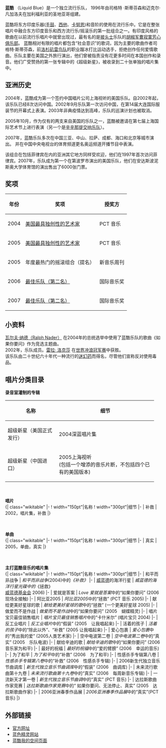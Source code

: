 
{{Unreferenced |time=2008-02-19T02:46:17+00:00 }}
{{Infobox musical artist
| Name            =
| Background      = group_or_band
| Origin          = [[圣地亚哥|圣地亚哥]], [[加利福利亚|加利福利亚]]
| Genre           = [[Pop_music|流行音乐]]<br >[[Rock_music|摇滚乐]]<br >[[Electronic_Dance_music|电子舞曲]]<br >[[World_music|世界音乐]]
| Years_active    = 1996-现在
| Associated_acts = [http://www.media1988.com/chinese/ C&S Media]<br>Benjamin Chen
| Label           = PCT 音乐 (美国)<br >深蓝唱片（欧洲）<br >上海视听（亚洲）
| URL             = [http://www.liquid-blue.com/ www.liquid-blue.com]
|Current_members = Scott Stephens<br />Michael Vangerov<br />Nikki Nova<br />Layla Loxa<br />
----
'''额外成员'''<br >Angelo Frisina<br />Jessica Manning<br />Gina Faustino<br />Rama Douglas
}}
'''蓝酷''' （Liquid Blue）是一个独立流行乐队， 1996年由司格特 ·斯蒂芬森和迈克尔· 凡加洛夫在加利福利亚的圣地亚哥组建。

蓝酷将东方印度乐器([[手鼓|手鼓]]、[[西他|西他]]、[[卡努恩|卡努恩]])和音阶的使用在流行乐中。它是在整张唱片中融合东方印度音乐和西方流行乐/摇滚乐的第一批组合之一。有印度风格的歌曲在以前流行乐唱片中就曾出现过，最有名的是[[披头士|披头士]]乐队的[[Sgt._Pepper's_Lonely_Hearts_Club_Band|胡椒军曹寂寞芳心俱乐部]]。 蓝酷相对有限的唱片都包含“社会意识”的歌词，因为主要的歌曲作者司格特·斯蒂芬森，前[[洛杉矶雷鸟队|洛杉矶雷鸟队]]的职业蹓冰打比运动选手，拒绝创作任何爱情歌曲。乐队主要在美国之外旅行演出，他们曾被指责没有花更多时间在本国创作和录音。他们广受赞扬的第一张专辑中的《超级新星》，被收录到二十张单独的唱片集中。

== 亚洲历史==


2004年，蓝酷成为第一个签约中国唱片公司上海视听的美国乐队。自2002年起，该乐队已经8次访问中国。2002年9月乐队第一次访问中国，在第14届大连国际服装节的开幕式上表演。2003年非典疫情达到高峰，乐队的巡演计划也被取消。

2005年10月，作为仅有的两支来自美国的乐队之一，蓝酷被邀请在第七届上海国际艺术节上进行表演（另一个是[[辛辛那提交响乐队|辛辛那提交响乐队]]）。
 
2007年，蓝酷乐队多次在中国三亚、中山、拉萨、成都、海口和北京等城市演出。 并在中国中央电视台的体育频道更名奥运频道开播节目中表演。

该组合在包括菲律宾在内的亚洲其它地方同样受欢迎，他们在1997年首次访问菲律宾。2007年，乐队成为第一个在第波罗市演出的美国乐队，他们在安达斯波泥斯奥大学体育馆的演出售出了6000张门票。

== 奖项 ==

{| class="wikitable"
|-
! 年份
! 奖项
! 授奖方
|-
| 2004
| [https://web.archive.org/web/20071020145345/http://www.liquid-blue.com/media/awards/pages/AmericasBest.htm 美国最具独创性的艺术家]
| PCT 音乐
|-
| 2005
| [https://web.archive.org/web/20071020145345/http://www.liquid-blue.com/media/awards/pages/AmericasBest.htm 美国最具独创性的艺术家]
| PCT 音乐
|-
| 2005
| 年度最热门的摇滚组合（提名）
| 新音乐周刊
|-
| 2006
| [https://web.archive.org/web/20080201110555/http://www.musicaid.org/awards.htm 最佳乐队（第二名）]
| 国际音乐奖
|-
| 2007
| [https://web.archive.org/web/20080201110555/http://www.musicaid.org/awards.htm 最佳乐队（第二名）]
| 国际音乐奖
|}

== 小资料 ==

[[瓦尔夫·纳德（Ralph_Nader）|瓦尔夫·纳德（Ralph Nader）]] 在2004年的总统选举中使用了蓝酷乐队的歌曲《如果你要问》作为竞选主题曲。<br >
2002年，乐队成员。[https://web.archive.org/web/20071020074604/http://www.liquid-blue.com/photos/bandmembers/layla/LaylaHome.htm 雷拉· 洛克莎] 在[http://www.worldbodysurfing.org/ 世界冲浪冠军赛]中获胜。<br >
该乐队由二十世纪六十年代一种流行的[[迷幻药|迷幻药]]而得名，尽管他们宣称反对使用毒品。<br >

== 唱片分类目录 ==


''' 录音室灌制的专辑'''<br >

{| class="wikitable"
|-
! width="150pt"|名称
! width="300pt"|细节
|-
| 超级新星（美国正式发行）
| 2004深蓝唱片集
|-
| 超级新星（中国进口）
| 2005上海视听<br >(包括一个增添的音乐片断，不包括四个已有的美国版本)
|}

<br ><br >
'''唱片'''<br >
{| class="wikitable"
|-
! width="150pt"|名称
! width="300pt"|细节
|-
| 补救
| 2002，唱片集，补救
|}

<br><br >
'''单曲'''<br >
{| class="wikitable"
|-
! width="150pt"|名称
! width="300pt"|细节
|-
| 真实
| 2005，单曲，真实
|}

<br ><br >
'''主打蓝酷音乐的唱片集'''<br >
{| class="wikitable"
|-
! width="150pt"|名称
! width="300pt"|细节
|-
| 和平而非战争
| ''和平而非战争''(2004)中的''《补救》'' 
|-
| [[威蓝德|威蓝德]]的海洋行星
| ''威蓝德的海洋行星光碟中的''《拯救》  <br>[http://www.wylandfoundation.org/ 威蓝德基金会] 2006)
|-
| 爱就是答案
|  ''Love 爱就是答案''中的“如果你要问” (2006　现场全接触)
|-
| 阿比亚2005
| ''阿比亚2005''中的“拯救” (PCT 音乐 2005)
|-
| 献给更美好星球的歌
| ''献给更美好星球的歌''中的“拯救” (一个更美好星球 2005)
|-
| 做爱而不是作战
|  ''做爱而不是作战''中的“如果你要问” (2005　蝴蝶精灵)
|-
| 唱片宝贝最佳销售唱片
| ''唱片宝贝最佳销售唱片''中的“卡什米尔” (唱片宝贝 2004)
|-
| 反工业唱片
| ''反工业唱片''中的“假装” (2005　让我唱起来)
|-
| 活着的孩子
| ''活着的孩子''中的“除此以外”、“补救” (2005 让我唱起来)
|-
| 爱心包裹
| ''爱心包裹''中的“秀出我的爱” (2005人类艺术家)
|-
| 空中电波第二卷
| ''空中电波第二卷''中的“真实” (2005　乐队电波)
|-
| 献给辛迪的歌
| ''献给辛迪的歌''中的“如果你要问” (2006　音乐家为和平)
|-
| 最好的祝福 
| ''最好的祝福''中的“爱的臂膀” (2006　幸运的音乐)
|-
| 为了和平
| ''为了和平''中的“补救” (2006　为了和平)
|-
| 性感杀手专辑第八卷
| ''性感杀手专辑第八卷''中的“补救” (2006　性感杀手专辑) 
|-
| 2006新生代独立音乐节曲调库
| ''新生代独立音乐节曲调库''中的“假装” (2006　曲调库)
|-
| 未来流行歌曲第十九卷
| ''未来流行歌曲第十九卷''中的“真实” (2006　每周新音乐专辑) 
|-
| 一流新天才第一卷
| ''新生代独立音乐节曲调''中的“真实” (PCT 音乐)
|-
| 达拉斯歌曲作家竞赛
| ''达拉斯歌曲作家竞赛''中的“ 如果你要问、无法停止、真实” (2005　达拉斯歌曲作家) 
|-
| 2006亚洲春季作品展
| ''2006亚洲春季作品展''中的“真实”(PCT 音乐)
|}

== 外部链接 ==
*[http://www.liquid-blue.com/ 官方网址] 
*[https://web.archive.org/web/20071019093733/http://www.liquid-blue.com/photos/bluegirls/BlueGirls1.htm 蓝色精灵网站]
*[http://www.myspace.com/liquidblueband 蓝酷我的空间页面]
{{Authority control}}